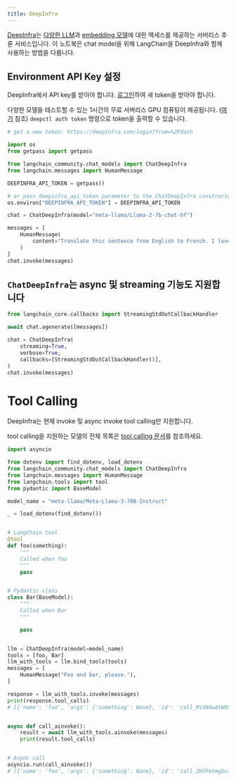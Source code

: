 ```yaml
---
title: DeepInfra
---
```


[DeepInfra](https://deepinfra.com/?utm_source=langchain)는 [다양한 LLM](https://deepinfra.com/models?utm_source=langchain)과 [embedding 모델](https://deepinfra.com/models?type=embeddings&utm_source=langchain)에 대한 액세스를 제공하는 서버리스 추론 서비스입니다. 이 노트북은 chat model을 위해 LangChain을 DeepInfra와 함께 사용하는 방법을 다룹니다.

## Environment API Key 설정

DeepInfra에서 API key를 받아야 합니다. [로그인](https://deepinfra.com/login?from=%2Fdash)하여 새 token을 받아야 합니다.

다양한 모델을 테스트할 수 있는 1시간의 무료 서버리스 GPU 컴퓨팅이 제공됩니다. ([여기](https://github.com/deepinfra/deepctl#deepctl) 참조)
`deepctl auth token` 명령으로 token을 출력할 수 있습니다.

```python
# get a new token: https://deepinfra.com/login?from=%2Fdash

import os
from getpass import getpass

from langchain_community.chat_models import ChatDeepInfra
from langchain.messages import HumanMessage

DEEPINFRA_API_TOKEN = getpass()

# or pass deepinfra_api_token parameter to the ChatDeepInfra constructor
os.environ["DEEPINFRA_API_TOKEN"] = DEEPINFRA_API_TOKEN

chat = ChatDeepInfra(model="meta-llama/Llama-2-7b-chat-hf")

messages = [
    HumanMessage(
        content="Translate this sentence from English to French. I love programming."
    )
]
chat.invoke(messages)
```

## `ChatDeepInfra`는 async 및 streaming 기능도 지원합니다

```python
from langchain_core.callbacks import StreamingStdOutCallbackHandler
```

```python
await chat.agenerate([messages])
```

```python
chat = ChatDeepInfra(
    streaming=True,
    verbose=True,
    callbacks=[StreamingStdOutCallbackHandler()],
)
chat.invoke(messages)
```

# Tool Calling

DeepInfra는 현재 invoke 및 async invoke tool calling만 지원합니다.

tool calling을 지원하는 모델의 전체 목록은 [tool calling 문서](https://deepinfra.com/docs/advanced/function_calling)를 참조하세요.

```python
import asyncio

from dotenv import find_dotenv, load_dotenv
from langchain_community.chat_models import ChatDeepInfra
from langchain.messages import HumanMessage
from langchain.tools import tool
from pydantic import BaseModel

model_name = "meta-llama/Meta-Llama-3-70B-Instruct"

_ = load_dotenv(find_dotenv())


# LangChain tool
@tool
def foo(something):
    """
    Called when foo
    """
    pass


# Pydantic class
class Bar(BaseModel):
    """
    Called when Bar
    """

    pass


llm = ChatDeepInfra(model=model_name)
tools = [foo, Bar]
llm_with_tools = llm.bind_tools(tools)
messages = [
    HumanMessage("Foo and bar, please."),
]

response = llm_with_tools.invoke(messages)
print(response.tool_calls)
# [{'name': 'foo', 'args': {'something': None}, 'id': 'call_Mi4N4wAtW89OlbizFE1aDxDj'}, {'name': 'Bar', 'args': {}, 'id': 'call_daiE0mW454j2O1KVbmET4s2r'}]


async def call_ainvoke():
    result = await llm_with_tools.ainvoke(messages)
    print(result.tool_calls)


# Async call
asyncio.run(call_ainvoke())
# [{'name': 'foo', 'args': {'something': None}, 'id': 'call_ZH7FetmgSot4LHcMU6CEb8tI'}, {'name': 'Bar', 'args': {}, 'id': 'call_2MQhDifAJVoijZEvH8PeFSVB'}]
```